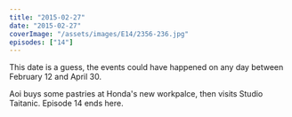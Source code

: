 ```yaml
---
title: "2015-02-27"
date: "2015-02-27"
coverImage: "/assets/images/E14/2356-236.jpg"
episodes: ["14"]
---
```


<Alert>
  <Calendar />
  <AlertDescription>
    This date is a guess, the events could have happened on any day between
    February 12 and April 30.
  </AlertDescription>
</Alert>

Aoi buys some pastries at Honda's new workpalce, then visits Studio Taitanic. Episode 14 ends here.
